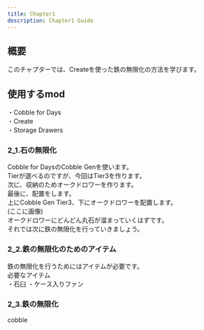 ```yaml
---
title: Chapter1
description: Chapter1 Guide
---
```


## 概要
このチャプターでは、Createを使った鉄の無限化の方法を学びます。

## 使用するmod
・Cobble for Days  
・Create  
・Storage Drawers

### 2_1.石の無限化
Cobble for DaysのCobble Genを使います。  
Tierが選べるのですが、今回はTier3を作ります。  
次に、収納のためオークドロワーを作ります。  
最後に、配置をします。  
上にCobble Gen Tier3、下にオークドロワーを配置します。  
(ここに画像)  
オークドロワーにどんどん丸石が溜まっていくはずです。  
それでは次に鉄の無限化を行っていきましょう。  

### 2_2.鉄の無限化のためのアイテム
鉄の無限化を行うためにはアイテムが必要です。  
必要なアイテム  
・石臼
・ケース入りファン

### 2_3.鉄の無限化
cobble 